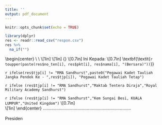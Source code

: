 ```yaml
---
title: ''
output: pdf_document
---
```


```r
knitr::opts_chunk$set(echo = TRUE)

library(dplyr)
res <- readr::read_csv("respon.csv")
res %>% 
  na_if("")
```
\thispagestyle{empty} 
\begin{center}
\includegraphics[width=2.5cm, height=2cm]{logo_rafoc.png}
\\
\textbf{PERSATUAN PEGAWAI-PEGAWAI BERSARA ANGKATAN TENTERA}
\\
\textbf{\textit{(Retired Armed Forces Officers Association) - RAFOC}}
\\[1in]
\textit{Dengan Ini Menyampaikan}
\\[1in]
{\LARGE\textbf{SIJIL PENGHARGAAN}}
\\[0.7in]
Ini Kepada:
\\[0.7in]
\textbf{\textit{`r toupper(paste(res$no_ten[i], res$pkt[i], res$nama[i], "(Bersara)"))`}}

`r ifelse(res$tjp[i] != "RMA Sandhurst",paste0("Pegawai Kadet Tauliah Jangka Pendek Ke - ",res$tjp[i]), "Pegawai Kadet Tauliah Tetap")` 

`r ifelse (res$tjp[i] != "RMA Sandhurst","Maktab Tentera Diraja","Royal Military Academy Sandhurst")`

`r ifelse (res$tjp[i] != "RMA Sandhurst","Kem Sungai Besi, KUALA LUMPUR","United Kingdom")`
\\[0.7in] 
\textbf{Setinggi-Tinggi Penghargaan
\\
Sempena 50 Tahun Ditauliahkan Sebagai
\\
Pegawai Tentera Bertauliah Angkatan Tentera Malaysia (ATM)}  
\\[1in]
\end{center}
........................................................................    
\newline
\textbf{LT JEN DATO' SRI ABD AZIZ BIN IBRAHIM, (BERSARA)}    
Presiden

